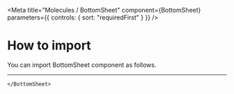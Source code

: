 
<Meta
  title="Molecules / BottomSheet"
  component={BottomSheet}
  parameters={{ controls: { sort: "requiredFirst" } }}
/>

# **How to import**

You can import BottomSheet component as follows.

<Source code='import { BottomSheet } from "qubit-ui";' language="jsx" />

---

<Canvas>
  <Story name="BottomSheets">
    <BottomSheet>
        
    </BottomSheet>
  </Story>
</Canvas>
